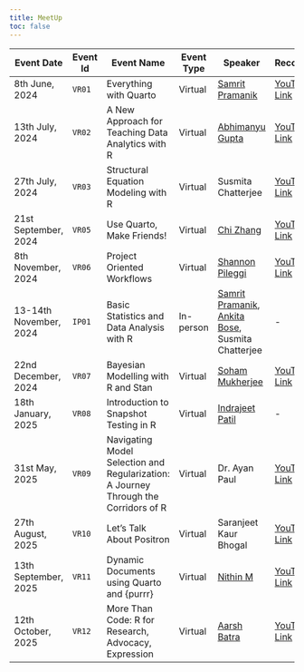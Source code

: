 ```yaml
---
title: MeetUp
toc: false
---
```


::: {style="text-align: center; font-size: 22px"}
| Event Date | Event Id | Event Name | Event Type | Speaker | Recordings |
|------------|------------|------------|------------|------------|------------|
| 8th June, 2024 | `VR01` | Everything with Quarto | Virtual | [Samrit Pramanik](https://samrit.quarto.pub) | [YouTube Link](https://youtu.be/iqbxK5QsB1c) |
| 13th July, 2024 | `VR02` | A New Approach for Teaching Data Analytics with R | Virtual | [Abhimanyu Gupta](https://www.linkedin.com/in/abhimanyu-gupta/) | [YouTube Link](https://youtu.be/QLlLE1Lsr2g) |
| 27th July, 2024 | `VR03` | Structural Equation Modeling with R | Virtual | Susmita Chatterjee | [YouTube Link](https://youtu.be/n2OsrIeoUac) |
| 21st September, 2024 | `VR05` | Use Quarto, Make Friends! | Virtual | [Chi Zhang](https://andreaczhang.github.io/) | [YouTube Link](https://youtu.be/0TEdFZ17FhY) |
| 8th November, 2024 | `VR06` | Project Oriented Workflows | Virtual | [Shannon Pileggi](https://www.pipinghotdata.com/) | [YouTube Link](https://youtu.be/ZuXkeMLjk7s) |
| 13-14th November, 2024 | `IP01` | Basic Statistics and Data Analysis with R | In-person | [Samrit Pramanik](https://samrit.quarto.pub), [Ankita Bose](https://www.linkedin.com/in/abose1998/), Susmita Chatterjee | \- |
| 22nd December, 2024 | `VR07` | Bayesian Modelling with R and Stan | Virtual | [Soham Mukherjee](https://www.linkedin.com/in/soham-mukherjee-33a397146/) | [YouTube Link](https://youtu.be/GUD-V31RORM?si=DO80rdsJ3TGAaNGs) |
| 18th January, 2025 | `VR08` | Introduction to Snapshot Testing in R | Virtual | [Indrajeet Patil](https://sites.google.com/site/indrajeetspatilmorality/) | \- |
| 31st May, 2025 | `VR09` | Navigating Model Selection and Regularization: A Journey Through the Corridors of R | Virtual | Dr. Ayan Paul | [YouTube Link](https://youtu.be/ERJSWMDLzIo) |
| 27th August, 2025 | `VR10` | Let's Talk About Positron | Virtual | Saranjeet Kaur Bhogal | [YouTube Link](https://youtu.be/6ZSSuaMvU6Q) |
| 13th September, 2025 | `VR11` | Dynamic Documents using Quarto and {purrr} | Virtual | [Nithin M](https://nithinmkp.github.io/) | [YouTube Link](https://youtu.be/YpMT8UVJmLM) |
| 12th October, 2025 | `VR12` | More Than Code: R for Research, Advocacy, Expression | Virtual | [Aarsh Batra](https://www.linkedin.com/in/aarsh-batra/) | [YouTube Link](https://youtu.be/q77HE5rxRZo) |
:::
